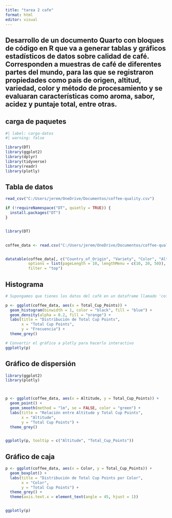 ---
title: "tarea 2 cafe"
format: html
editor: visual
---

## Desarrollo de un documento Quarto con bloques de código en R que va a generar tablas y gráficos estadísticos de datos sobre calidad de café. Corresponden a muestras de café de diferentes partes del mundo, para las que se registraron propiedades como país de origen, altitud, variedad, color y método de procesamiento y se evaluaran características como aroma, sabor, acidez y puntaje total, entre otras.

## carga de paquetes

```{r}
#| label: carga-datos
#| warning: false

library(DT)
library(ggplot2)
library(dplyr)
library(tidyverse)
library(readr)
library(plotly)
```

## Tabla de datos

```{r}
read_csv("C:/Users/jerem/OneDrive/Documentos/coffee-quality.csv")
```

```{r}

if (!requireNamespace("DT", quietly = TRUE)) {
  install.packages("DT")
}


library(DT)

 
coffee_data <- read.csv("C:/Users/jerem/OneDrive/Documentos/coffee-quality.csv")


datatable(coffee_data[, c("Country_of_Origin", "Variety", "Color", "Altitude", "Total_Cup_Points")],
          options = list(pageLength = 10, lengthMenu = c(10, 20, 50)),
          filter = "top")
```

## Histograma

```{r}
# Supongamos que tienes los datos del café en un dataframe llamado 'coffee_data'

p <- ggplot(coffee_data, aes(x = Total_Cup_Points)) +
  geom_histogram(binwidth = 1, color = "black", fill = "blue") +
  geom_density(alpha = 0.2, fill = "orange") +
  labs(title = "Distribución de Total Cup Points",
       x = "Total Cup Points",
       y = "Frecuencia") +
  theme_grey()

# Convertir el gráfico a plotly para hacerlo interactivo
ggplotly(p)
```

## Gráfico de dispersión

```{r}
library(ggplot2)
library(plotly)



p <- ggplot(coffee_data, aes(x = Altitude, y = Total_Cup_Points)) +
  geom_point() +
  geom_smooth(method = "lm", se = FALSE, color = "green") +
  labs(title = "Relación entre Altitude y Total Cup Points",
       x = "Altitude",
       y = "Total Cup Points") +
  theme_grey()


ggplotly(p, tooltip = c("Altitude", "Total_Cup_Points"))
```

## Gráfico de caja

```{r}
p <- ggplot(coffee_data, aes(x = Color, y = Total_Cup_Points)) +
  geom_boxplot() +
  labs(title = "Distribución de Total Cup Points por Color",
       x = "Color",
       y = "Total Cup Points") +
  theme_grey() +
  theme(axis.text.x = element_text(angle = 45, hjust = 1))


ggplotly(p)
```
